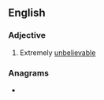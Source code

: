 {{also|unbefuckinglievable}}
==English==

===Adjective===
{{en-adj}}
# {{lb|en|slang|vulgar}} Extremely [[unbelievable]]

===Anagrams===
* {{l|en|unfuckingbelievable}}